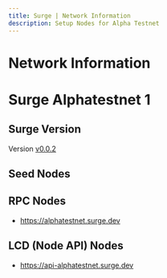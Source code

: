 ```yaml
---
title: Surge | Network Information
description: Setup Nodes for Alpha Testnet
---
```


# Network Information

# Surge Alphatestnet 1

## Surge Version

Version [v0.0.2](https://github.com/surgebuild/surge)

## Seed Nodes


## RPC Nodes
- https://alphatestnet.surge.dev

## LCD (Node API) Nodes
- https://api-alphatestnet.surge.dev
